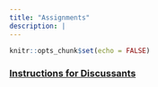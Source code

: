 ```yaml
---
title: "Assignments"
description: |
---
```


```r
knitr::opts_chunk$set(echo = FALSE)
```

### [Instructions for Discussants](files/discussant.html)